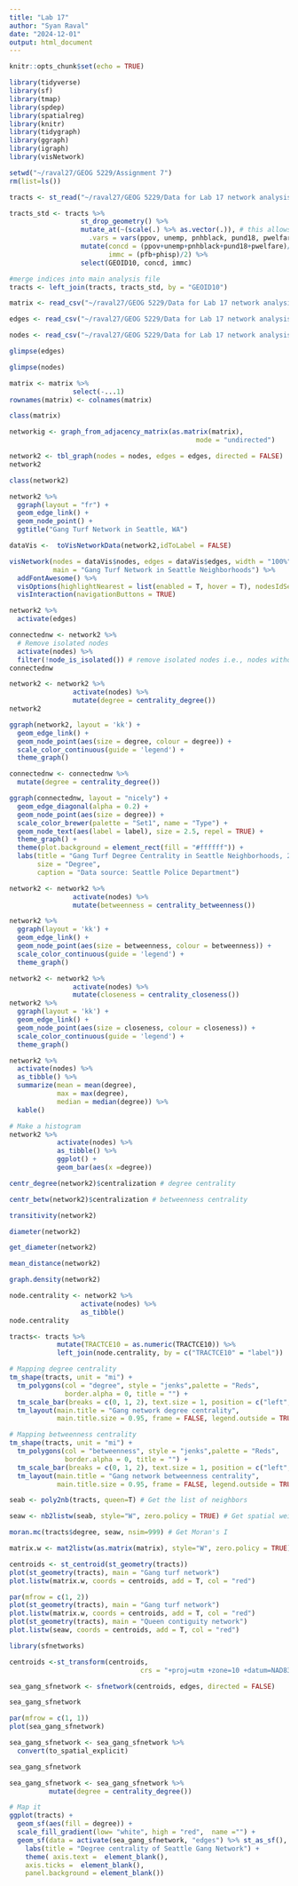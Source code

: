 ---
title: "Lab 17"
author: "Syan Raval"
date: "2024-12-01"
output: html_document
---

```{r setup, include=FALSE}
knitr::opts_chunk$set(echo = TRUE)
```

```{r}
library(tidyverse)
library(sf)
library(tmap)
library(spdep)
library(spatialreg)
library(knitr)
library(tidygraph)
library(ggraph)
library(igraph)
library(visNetwork)

setwd("~/raval27/GEOG 5229/Assignment 7")
rm(list=ls())

tracts <- st_read("~/raval27/GEOG 5229/Data for Lab 17 network analysis/seattle_census_tracts_2010.shp", stringsAsFactors = FALSE)

tracts_std <- tracts %>%
                  st_drop_geometry() %>%
                  mutate_at(~(scale(.) %>% as.vector(.)), # this allows you to mutate multiple columns
                    .vars = vars(ppov, unemp, pnhblack, pund18, pwelfare)) %>%
                  mutate(concd = (ppov+unemp+pnhblack+pund18+pwelfare)/5, 
                         immc = (pfb+phisp)/2) %>%
                  select(GEOID10, concd, immc) 

#merge indices into main analysis file
tracts <- left_join(tracts, tracts_std, by = "GEOID10")

matrix <- read_csv("~/raval27/GEOG 5229/Data for Lab 17 network analysis/adjacency matrix.csv")

edges <- read_csv("~/raval27/GEOG 5229/Data for Lab 17 network analysis/edges.csv")

nodes <- read_csv("~/raval27/GEOG 5229/Data for Lab 17 network analysis/nodes.csv")

glimpse(edges)

glimpse(nodes)

matrix <- matrix %>%
                select(-...1)
rownames(matrix) <- colnames(matrix)

class(matrix)

networkig <- graph_from_adjacency_matrix(as.matrix(matrix), 
                                               mode = "undirected")

network2 <- tbl_graph(nodes = nodes, edges = edges, directed = FALSE)
network2

class(network2)

network2 %>%
  ggraph(layout = "fr") + 
  geom_edge_link() + 
  geom_node_point() + 
  ggtitle("Gang Turf Network in Seattle, WA")

dataVis <-  toVisNetworkData(network2,idToLabel = FALSE)

visNetwork(nodes = dataVis$nodes, edges = dataVis$edges, width = "100%",
           main = "Gang Turf Network in Seattle Neighborhoods") %>%
  addFontAwesome() %>%
  visOptions(highlightNearest = list(enabled = T, hover = T), nodesIdSelection = T) %>%
  visInteraction(navigationButtons = TRUE)

network2 %>%
  activate(edges)

connectednw <- network2 %>%
  # Remove isolated nodes
  activate(nodes) %>%
  filter(!node_is_isolated()) # remove isolated nodes i.e., nodes without a link (edge).
connectednw

network2 <- network2 %>%
                activate(nodes) %>%
                mutate(degree = centrality_degree())
network2

ggraph(network2, layout = 'kk') + 
  geom_edge_link() + 
  geom_node_point(aes(size = degree, colour = degree)) + 
  scale_color_continuous(guide = 'legend') + 
  theme_graph()

connectednw <- connectednw %>%
  mutate(degree = centrality_degree()) 

ggraph(connectednw, layout = "nicely") + 
  geom_edge_diagonal(alpha = 0.2) + 
  geom_node_point(aes(size = degree)) + 
  scale_color_brewer(palette = "Set1", name = "Type") +
  geom_node_text(aes(label = label), size = 2.5, repel = TRUE) +
  theme_graph() +
  theme(plot.background = element_rect(fill = "#ffffff")) +
  labs(title = "Gang Turf Degree Centrality in Seattle Neighborhoods, 2017",
       size = "Degree",
       caption = "Data source: Seattle Police Department")

network2 <- network2 %>%
                activate(nodes) %>%
                mutate(betweenness = centrality_betweenness())

network2 %>% 
  ggraph(layout = 'kk') + 
  geom_edge_link() + 
  geom_node_point(aes(size = betweenness, colour = betweenness)) + 
  scale_color_continuous(guide = 'legend') + 
  theme_graph()

network2 <- network2 %>%
                activate(nodes) %>%
                mutate(closeness = centrality_closeness())
network2 %>% 
  ggraph(layout = 'kk') + 
  geom_edge_link() + 
  geom_node_point(aes(size = closeness, colour = closeness)) + 
  scale_color_continuous(guide = 'legend') + 
  theme_graph()

network2 %>%
  activate(nodes) %>%
  as_tibble() %>%
  summarize(mean = mean(degree),
            max = max(degree),
            median = median(degree)) %>%
  kable()

# Make a histogram
network2 %>%
            activate(nodes) %>%
            as_tibble() %>%
            ggplot() +
            geom_bar(aes(x =degree))

centr_degree(network2)$centralization # degree centrality

centr_betw(network2)$centralization # betweenness centrality

transitivity(network2)

diameter(network2)

get_diameter(network2)

mean_distance(network2)

graph.density(network2) 

node.centrality <- network2 %>%
                  activate(nodes) %>%
                  as_tibble()
node.centrality

tracts<- tracts %>%
            mutate(TRACTCE10 = as.numeric(TRACTCE10)) %>%
            left_join(node.centrality, by = c("TRACTCE10" = "label"))

# Mapping degree centrality
tm_shape(tracts, unit = "mi") +
  tm_polygons(col = "degree", style = "jenks",palette = "Reds", 
              border.alpha = 0, title = "") +
  tm_scale_bar(breaks = c(0, 1, 2), text.size = 1, position = c("left", "bottom")) +
  tm_layout(main.title = "Gang network degree centrality",  
            main.title.size = 0.95, frame = FALSE, legend.outside = TRUE)

# Mapping betweenness centrality
tm_shape(tracts, unit = "mi") +
  tm_polygons(col = "betweenness", style = "jenks",palette = "Reds", 
              border.alpha = 0, title = "") +
  tm_scale_bar(breaks = c(0, 1, 2), text.size = 1, position = c("left", "bottom")) +
  tm_layout(main.title = "Gang network betweenness centrality",  
            main.title.size = 0.95, frame = FALSE, legend.outside = TRUE)

seab <- poly2nb(tracts, queen=T) # Get the list of neighbors

seaw <- nb2listw(seab, style="W", zero.policy = TRUE) # Get spatial weights

moran.mc(tracts$degree, seaw, nsim=999) # Get Moran's I

matrix.w <- mat2listw(as.matrix(matrix), style="W", zero.policy = TRUE)

centroids <- st_centroid(st_geometry(tracts))
plot(st_geometry(tracts), main = "Gang turf network")
plot.listw(matrix.w, coords = centroids, add = T, col = "red")

par(mfrow = c(1, 2))
plot(st_geometry(tracts), main = "Gang turf network")
plot.listw(matrix.w, coords = centroids, add = T, col = "red")
plot(st_geometry(tracts), main = "Queen contiguity network")
plot.listw(seaw, coords = centroids, add = T, col = "red")

library(sfnetworks)

centroids <-st_transform(centroids, 
                                 crs = "+proj=utm +zone=10 +datum=NAD83 +ellps=GRS80")

sea_gang_sfnetwork <- sfnetwork(centroids, edges, directed = FALSE)

sea_gang_sfnetwork

par(mfrow = c(1, 1))
plot(sea_gang_sfnetwork)

sea_gang_sfnetwork <- sea_gang_sfnetwork %>% 
  convert(to_spatial_explicit) 

sea_gang_sfnetwork

sea_gang_sfnetwork <- sea_gang_sfnetwork %>%
          mutate(degree = centrality_degree())

# Map it
ggplot(tracts) +
  geom_sf(aes(fill = degree)) +
  scale_fill_gradient(low= "white", high = "red",  name ="") +
  geom_sf(data = activate(sea_gang_sfnetwork, "edges") %>% st_as_sf(), col = 'black') + 
    labs(title = "Degree centrality of Seattle Gang Network") +
    theme( axis.text =  element_blank(),
    axis.ticks =  element_blank(),
    panel.background = element_blank())
```

